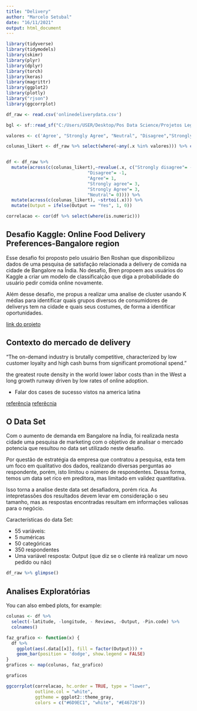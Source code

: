 ```yaml
---
title: "Delivery"
author: "Marcelo Setubal"
date: "16/11/2021"
output: html_document
---
```


```r
library(tidyverse)
library(tidymodels)
library(skimr)
library(plyr)
library(dplyr)
library(torch)
library(keras)
library(magrittr)
library(ggplot2)
library(plotly)
library("rjson")
library(ggcorrplot)

df_raw <- read.csv('onlinedeliverydata.csv')

bgl <- sf::read_sf("C:/Users/USER/Desktop/Pos Data Science/Projetos Legais/Rappi/PincodeBoundary-master/Bangalore/boundary.geojson")

valores <- c('Agree', "Strongly Agree", "Neutral", "Disagree","Strongly disagree")

colunas_likert <- df_raw %>% select(where(~any(.x %in% valores))) %>% colnames()


df <- df_raw %>% 
  mutate(across(c(colunas_likert),~revalue(.x, c("Strongly disagree"= -3,
                               "Disagree"= -1,
                               "Agree"= 1,
                               "Strongly agree"= 3,
                               "Strongly Agree"= 3,
                               "Neutral"= 0)))) %>%
  mutate(across(c(colunas_likert), ~strtoi(.x))) %>% 
  mutate(Output = ifelse(Output == "Yes", 1, 0)) 

correlacao <- cor(df %>% select(where(is.numeric)))


```

## Desafio Kaggle: Online Food Delivery Preferences-Bangalore region

Esse desafio foi proposto pelo usuário Ben Roshan que disponibilizou dados de uma pesquisa de satisfação relacionada a delivery de comida na cidade de Bangalore na Índia. No desafio, Bren propoem aos usuários do Kaggle a criar um modelo de classificalção que diga a probabilidade do usuário pedir comida online novamente.

Além desse desafio, me propus a realizar uma analise de cluster usando K médias para identificar quais grupos diversos de consumidores de deliverys tem na cidade e quais seus costumes, de forma a identificar oportunidades.

[link do projeto](https://www.kaggle.com/benroshan/online-food-delivery-preferencesbangalore-region)

## Contexto do mercado de delivery

"The on-demand industry is brutally competitive, characterized by low customer loyalty and high cash burns from significant promotional spend."

the greatest route density in the world
lower labor costs than in the West
a long growth runway driven by low rates of online adoption.

-  Falar dos cases de sucesso vistos na america latina


[referência](https://sacra.com/research/rappi-the-meituan-of-latin-america/)
[referêcnia](https://www.prnewswire.com/news-releases/-44-23-billion-growth-in-global-online-on-demand-food-delivery-services-market-2020-2024--convenience-involved-in-ordering-food-online-to-be-key-driver--technavio-301246314.html)


## O Data Set

Com o aumento de demanda em Bangalore na Índia, foi realizada nesta cidade uma pesquisa de marketing com o objetivo de analisar o mercado potencia que resultou no data set utilizado neste desafio.

Por questão de estratégia da empresa que contratou a pesquisa, esta tem um foco em qualitativo dos dados, realizando diversas perguntas ao respondente, porém, isto limitou o número de respondentes. Dessa forma, temos um data set rico em preditora, mas limitado em validez quantitativa.

Isso torna a analise deste data set desafiadora, porém rica. As intepretassões dos resultados devem levar em consideração o seu tamanho, mas as respostas encontradas resultam em informações valiosas para o negócio.


Características do data Set:

- 55 variáveis:
* 5 numéricas
* 50 categóricas
- 350 respondentes
- Uma variável resposta: Output (que diz se o cliente irá realizar um novo pedido ou não)



```r
df_raw %>% glimpse()
```

## Analises Exploratórias

You can also embed plots, for example:


```r
colunas <- df %>%
  select(-latitude, -longitude, - Reviews, -Output, -Pin.code) %>%
  colnames()

faz_grafico <- function(x) {
  df %>%
    ggplot(aes(.data[[x]], fill = factor(Output))) +
    geom_bar(position = 'dodge', show.legend = FALSE)
}
graficos <- map(colunas, faz_grafico)

graficos


```

```r
ggcorrplot(correlacao, hc.order = TRUE, type = "lower",
           outline.col = "white",
           ggtheme = ggplot2::theme_gray,
           colors = c("#6D9EC1", "white", "#E46726")) 
```

